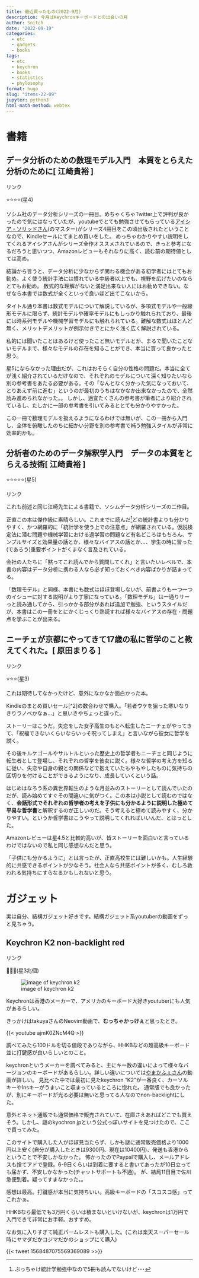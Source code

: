 ```yaml
---
title: 最近買ったもの(2022-9月)
description: 今月はKeychronキーボードとの出会いの月
author: Snitch
date: "2022-09-19"
categories:
  - etc
  - gadgets
  - books
tags:
  - etc
  - keychron
  - books
  - statistics
  - phylosophy
format: hugo
slug: "items-22-09"
jupyter: python3
html-math-method: webtex
---
```


# 書籍

## データ分析のための数理モデル入門　本質をとらえた分析のために[ 江崎貴裕 ]

<!-- START MoshimoAffiliateEasyLink -->
<script type="text/javascript">
(function(b,c,f,g,a,d,e){b.MoshimoAffiliateObject=a;
b[a]=b[a]||function(){arguments.currentScript=c.currentScript
||c.scripts[c.scripts.length-2];(b[a].q=b[a].q||[]).push(arguments)};
c.getElementById(a)||(d=c.createElement(f),d.src=g,
d.id=a,e=c.getElementsByTagName("body")[0],e.appendChild(d))})
(window,document,"script","//dn.msmstatic.com/site/cardlink/bundle.js?20220329","msmaflink");
msmaflink({"n":"データ分析のための数理モデル入門 本質をとらえた分析のために [ 江崎貴裕 ]","b":"","t":"","d":"https:\/\/thumbnail.image.rakuten.co.jp","c_p":"\/@0_mall\/book\/cabinet\/2494","p":["\/9784802612494.jpg","\/9784802612494_2.jpg","\/9784802612494_3.jpg"],"u":{"u":"https:\/\/item.rakuten.co.jp\/book\/16275581\/","t":"rakuten","r_v":""},"v":"2.1","b_l":[{"id":1,"u_tx":"楽天市場で見る","u_bc":"#f76956","u_url":"https:\/\/item.rakuten.co.jp\/book\/16275581\/","a_id":3291267,"p_id":54,"pl_id":27059,"pc_id":54,"s_n":"rakuten","u_so":1},{"u_bc":"#87c209","u_tx":"Amazonで見る","u_url":"https:\/\/www.amazon.co.jp\/dp\/B0897SS2JP","s_n":"custom_2","u_so":2,"a_id":0,"p_id":0,"pc_id":0,"pl_id":0}],"eid":"qWrBP","s":"s"});
</script>
<div id="msmaflink-qWrBP">リンク</div>
<!-- MoshimoAffiliateEasyLink END -->

⭐⭐⭐⭐(星4)

ソシム社のデータ分析シリーズの一冊目。めちゃくちゃTwitter上で評判が良かったので気にはなっていたが、youtubeでとても勉強させてもらっている[アイシア・ソリッドさん](https://twitter.com/AIcia_Solid)(のマスター)がシリーズ4冊目をこの頃出版されたということなので、Kindleセールにてまとめ買いをした。
めっちゃわかりやすい説明をしてくれるアイシアさんがシリーズ全作オススメされているので、きっと参考になるだろうと思いつつ、Amazonレビューもそれなりに高く、読む前の期待値としては高め。

結論から言うと、データ分析に少なからず関わる機会がある初学者にはとてもお勧め。よく使う統計手法には慣れている中級者以上でも、視野を広げたいのならとてもお勧め。
数式的な理解がないと満足出来ない人にはお勧めできない。なぜなら本書では数式が全くといって良いほど出てこないから。

タイトル通り本書は数式モデルについて解説しているが、多項式モデルや一般線形モデルに限らず、統計モデルや確率モデルにもしっかり触れられており、最後には時系列モデルや機械学習モデルにも触れられている。難解な数式はほとんど無く、メリットデメリットが例示付きでとにかく浅く広く解説されている。

私的には聞いたことはあるけど使ったこと無いモデルとか、まるで聞いたことないモデルまで、様々なモデルの存在を知ることができ、本当に買って良かったと思う。

星5にならなかった理由だが、これはおそらく自分の性格の問題だ。本当に全てが浅く紹介されているだけなので、それぞれのモデルについて深く知りたいなら別の参考書をあたる必要がある。その「なんとなく分かった気になっておいて、とりあえず前に進む」というのが最初のうちはなかなか出来なかったので、全然読み進められなかった。。
しかし、適宜たくさんの参考書が筆者により紹介されているし、たしかに一部の参考書を引いてみるととても分かりやすかった。

この一冊で数理モデルを扱えるようになるわけでは無いが、この一冊から入門し、全体を俯瞰したのちに細かい分野を別の参考書で補う勉強スタイルが非常に効率的かも。

## 分析者のためのデータ解釈学入門　データの本質をとらえる技術[ 江崎貴裕 ]

⭐⭐⭐⭐⭐(星5)

<!-- START MoshimoAffiliateEasyLink -->
<script type="text/javascript">
(function(b,c,f,g,a,d,e){b.MoshimoAffiliateObject=a;
b[a]=b[a]||function(){arguments.currentScript=c.currentScript
||c.scripts[c.scripts.length-2];(b[a].q=b[a].q||[]).push(arguments)};
c.getElementById(a)||(d=c.createElement(f),d.src=g,
d.id=a,e=c.getElementsByTagName("body")[0],e.appendChild(d))})
(window,document,"script","//dn.msmstatic.com/site/cardlink/bundle.js?20220329","msmaflink");
msmaflink({"n":"分析者のためのデータ解釈学入門　データの本質をとらえる技術 [ 江崎貴裕 ]","b":"","t":"","d":"https:\/\/thumbnail.image.rakuten.co.jp","c_p":"","p":["\/@0_mall\/book\/cabinet\/2906\/9784802612906.jpg"],"u":{"u":"https:\/\/item.rakuten.co.jp\/book\/16508794\/","t":"rakuten","r_v":""},"v":"2.1","b_l":[{"id":1,"u_tx":"楽天市場で見る","u_bc":"#f76956","u_url":"https:\/\/item.rakuten.co.jp\/book\/16508794\/","a_id":3291267,"p_id":54,"pl_id":27059,"pc_id":54,"s_n":"rakuten","u_so":1},{"id":2,"u_tx":"Amazonで見る","u_bc":"#87c209","u_url":"https:\/\/www.amazon.co.jp\/dp\/4802612907","a_id":0,"p_id":0,"pl_id":0,"pc_id":0,"s_n":"custom_2","u_so":2}],"eid":"8V8Kk","s":"s"});
</script>
<div id="msmaflink-8V8Kk">リンク</div>
<!-- MoshimoAffiliateEasyLink END -->

これも前述と同じ江崎先生による書籍で、ソシムデータ分析シリーズの二作目。

正直この本は傑作級に素晴らしい。これまでに読んだ[^1]どの統計書よりも分かりやすく、かつ網羅的に「統計学を使う上での注意点」が網羅されている。仮説検定法に潜む問題や機械学習における過学習の問題など有名どころはもちろん、サンプルサイズと効果量の話とか、様々なバイアスの話とか、、、学生の時に習った(であろう)重要ポイントがくまなく言及されている。

会社の人たちに「黙ってこれ読んでから質問してくれ」と言いたいレベルで、本書の内容はデータ分析に携わる人なら必ず知っておくべき内容ばかりが詰まってる。

「数理モデル」と同様、本書にも数式はほぼ登場しないが、前書よりも一つ一つのイシューに対する説明がより丁寧になっている。「数理モデル」は一通りサーっと読み通してから、引っかかる部分があれば追加で勉強、というスタイルだが、本書はこの一冊をとにかくじっくり熟読すれば様々なバイアスの存在・問題点を学ぶことが出来る。

[^1]: ぶっちゃけ統計学勉強中なので5冊も読んでないけど･･･


## ニーチェが京都にやってきて17歳の私に哲学のこと教えてくれた。[ 原田まりる ]

<!-- START MoshimoAffiliateEasyLink -->
<script type="text/javascript">
(function(b,c,f,g,a,d,e){b.MoshimoAffiliateObject=a;
b[a]=b[a]||function(){arguments.currentScript=c.currentScript
||c.scripts[c.scripts.length-2];(b[a].q=b[a].q||[]).push(arguments)};
c.getElementById(a)||(d=c.createElement(f),d.src=g,
d.id=a,e=c.getElementsByTagName("body")[0],e.appendChild(d))})
(window,document,"script","//dn.msmstatic.com/site/cardlink/bundle.js?20220329","msmaflink");
msmaflink({"n":"ニーチェが京都にやってきて17歳の私に哲学のこと教えてくれた。 [ 原田まりる ]","b":"","t":"","d":"https:\/\/thumbnail.image.rakuten.co.jp","c_p":"","p":["\/@0_mall\/book\/cabinet\/9653\/9784478069653.jpg"],"u":{"u":"https:\/\/item.rakuten.co.jp\/book\/14398470\/","t":"rakuten","r_v":""},"v":"2.1","b_l":[{"id":1,"u_tx":"楽天市場で見る","u_bc":"#f76956","u_url":"https:\/\/item.rakuten.co.jp\/book\/14398470\/","a_id":3291267,"p_id":54,"pl_id":27059,"pc_id":54,"s_n":"rakuten","u_so":1},{"id":2,"u_tx":"Amazonで見る","u_bc":"#87c209","u_url":"https:\/\/www.amazon.co.jp\/dp\/B01LX0F0ZY","a_id":0,"p_id":0,"pl_id":0,"pc_id":0,"s_n":"custom_2","u_so":2}],"eid":"35jQL","s":"s"});
</script>
<div id="msmaflink-35jQL">リンク</div>
<!-- MoshimoAffiliateEasyLink END -->

⭐⭐⭐(星3)

これは期待してなかったけど、意外になかなか面白かった本。

Kindleのまとめ買いセール[^2]の数合わせで購入。「若者ウケを狙った寒いなりきりラノベかなぁ…」と思いきやちょっと違った。

ストーリーはこうだ。失恋をした女子高生のもとへ転生したニーチェがやってきて、「祝福できないくらいならいっそ呪ってしまえ」と言いながら彼女に哲学を説く。

その後キルケゴールやサルトルといった歴史上の哲学者もニーチェと同じように転生者として登場し、それぞれの哲学を彼女に説く。様々な哲学の考え方を知るに従い、失恋や自身の親との関係などで抱えていたもやもやしたものに気持ちの区切りを付けることができるようになり、成長していくという話。

はじめはなろう系の異世界転生のような月並みのストーリーとして読んでいたのだが、読み始めてすぐその間違いに気がつく。この本は小説として読むのではなく、**会話形式でそれぞれの哲学者の考えを子供にも分かるように説明した極めて平易な哲学書**と解釈するのが正しいのだ。そう考えると極めて読みやすく、分かりやすい。というか哲学書はこうやって説明してくれればいいんだ、とはっとした。

Amazonレビューは星4.5と比較的高いが、皆ストーリーを面白いと言っているわけではないので私と同じ感想なんだと思う。

「子供にも分かるように」とは言ったが、正直高校生には難しいかも。人生経験的に共感できるポイントが少なそう。社会人なら共感ポイントが多く、むしろ救われる気持ちにすらなるかもしれないと思う。


# ガジェット

実は自分、結構ガジェット好きです。結構ガジェット系youtuberの動画をずっと見ちゃう。

## Keychron K2 non-backlight red

<!-- START MoshimoAffiliateEasyLink -->
<script type="text/javascript">
(function(b,c,f,g,a,d,e){b.MoshimoAffiliateObject=a;
b[a]=b[a]||function(){arguments.currentScript=c.currentScript
||c.scripts[c.scripts.length-2];(b[a].q=b[a].q||[]).push(arguments)};
c.getElementById(a)||(d=c.createElement(f),d.src=g,
d.id=a,e=c.getElementsByTagName("body")[0],e.appendChild(d))})
(window,document,"script","//dn.msmstatic.com/site/cardlink/bundle.js?20220329","msmaflink");
msmaflink({"n":"Keychron K2 V2 ノンバックライト Mac英語配列 有線 \/ Bluetooth 5.1 ワイヤレス 両対応 テンキーレス ホットスワップ Keychron 赤軸 84キー メカニカルキーボード キークロン (Bluetoothキーボード) US配列","b":"","t":"","d":"https:\/\/thumbnail.image.rakuten.co.jp","c_p":"\/@0_mall\/kitcut\/cabinet\/item\/148","p":["\/p-397218.jpg","\/r-397233.jpg","\/r-397234.jpg"],"u":{"u":"https:\/\/item.rakuten.co.jp\/kitcut\/506660\/","t":"rakuten","r_v":""},"v":"2.1","b_l":[{"id":1,"u_tx":"楽天市場で見る","u_bc":"#f76956","u_url":"https:\/\/item.rakuten.co.jp\/kitcut\/506660\/","a_id":3291267,"p_id":54,"pl_id":27059,"pc_id":54,"s_n":"rakuten","u_so":1},{"id":2,"u_tx":"keychron.jpで見る","u_bc":"#87c209","u_url":"https:\/\/keychron.jp\/products\/keychron-k2-non-backlight-wireless-mechanical-keyboard","a_id":0,"p_id":0,"pl_id":0,"pc_id":0,"s_n":"custom_2","u_so":2}],"eid":"9fY1y","s":"s"});
</script>
<div id="msmaflink-9fY1y">リンク</div>
<!-- MoshimoAffiliateEasyLink END -->

🌟🌟🌟(星3兆個)

![image of keychron k2](https://cdn.shopify.com/s/files/1/0599/4977/7066/t/3/assets/keychronk2nonbacklightversionmechanicalkeyboardredbluebrownswitchformacwindowssystem--edited-1639627405156-1647402368049.jpg?v=1647402369)

Keychronは香港のメーカーで、アメリカのキーボード大好きyoutuberにも人気があるらしい。

きっかけはtakuyaさんのNeovim動画で、**むっちゃかっけぇ**と思ったとき。

{{< youtube ajmK0ZNcM4Q >}}

調べてみたら100ドルを切る値段でありながら、HHKBなどの超高級キーボード並に打鍵感が良いらしいとのこと。

keychronというメーカーを調べてみると、主にキー数の違いによって様々なバージョンのキーボードがあるらしい。詳しい違いについては[やまかふぇさん](https://www.youtube.com/channel/UCLu5Kn5DOX0OvlrTY_SzFKg)の動画が詳しい。
見比べた中では最初に見たkeychron "K2"が一番良く、カーソルキーやInsキーがうまいこと収まっているところに惚れた。
通常版でも良かったが、別にキーボードが光る必要は無いと思ってる人なのでnon-backlightにした。

意外とネット通販でも通常価格で販売されていて、在庫さえあればどこでも買えそう。しかし、謎のkyochron.jpという公式っぽいサイトを見つけたので、ここで買ってみた。

このサイトで購入した人がほぼ見当たらず、しかも謎に通常販売価格より1000円以上安く(自分が購入したときは9300円、現在は10400円)、発送も香港からということで不安しかなかった。
怖かったのでPaypalで購入し、メールアドレスも捨てアドで登録。6-9日くらいは到着に要すると書いてあったが10日立っても届かず、不安しかなかった(チャットサポートも不通)。
が、結局11日目で佐川急便到着。疑ってすまなかった。。

感想は最高。打鍵感が本当に気持ちいい。高級キーボードの「スコスコ感」ってこれかぁ。

HHKBなら最低でも3万円くらいは積まないといけないが、keychronは1万円で入門できて非常にお手軽。おすすめ。

なお気に入りすぎて純正パームレストも購入した。(これは楽天スーパーセール時にヤマダだかコジマだかのショップにて購入)


{{< tweet 1568487075569369089 >>}}